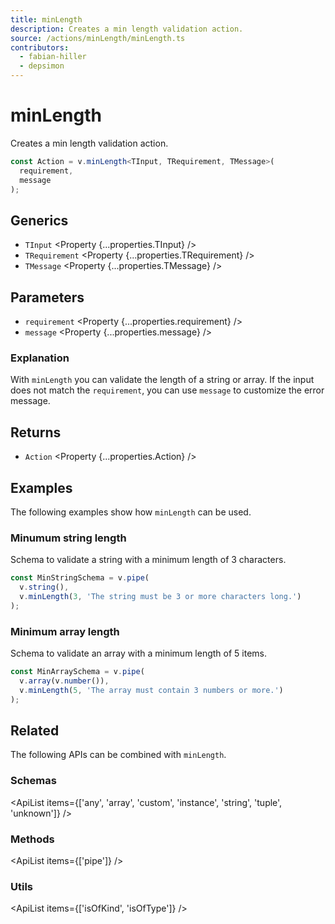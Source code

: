 ```yaml
---
title: minLength
description: Creates a min length validation action.
source: /actions/minLength/minLength.ts
contributors:
  - fabian-hiller
  - depsimon
---
```



# minLength

Creates a min length validation action.

```ts
const Action = v.minLength<TInput, TRequirement, TMessage>(
  requirement,
  message
);
```

## Generics

- `TInput` <Property {...properties.TInput} />
- `TRequirement` <Property {...properties.TRequirement} />
- `TMessage` <Property {...properties.TMessage} />

## Parameters

- `requirement` <Property {...properties.requirement} />
- `message` <Property {...properties.message} />

### Explanation

With `minLength` you can validate the length of a string or array. If the input does not match the `requirement`, you can use `message` to customize the error message.

## Returns

- `Action` <Property {...properties.Action} />

## Examples

The following examples show how `minLength` can be used.

### Minumum string length

Schema to validate a string with a minimum length of 3 characters.

```ts
const MinStringSchema = v.pipe(
  v.string(),
  v.minLength(3, 'The string must be 3 or more characters long.')
);
```

### Minimum array length

Schema to validate an array with a minimum length of 5 items.

```ts
const MinArraySchema = v.pipe(
  v.array(v.number()),
  v.minLength(5, 'The array must contain 3 numbers or more.')
);
```

## Related

The following APIs can be combined with `minLength`.

### Schemas

<ApiList
  items={['any', 'array', 'custom', 'instance', 'string', 'tuple', 'unknown']}
/>

### Methods

<ApiList items={['pipe']} />

### Utils

<ApiList items={['isOfKind', 'isOfType']} />
